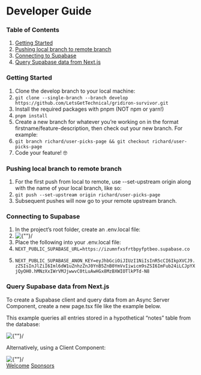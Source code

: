 
  
<Meta title="About/Developer Guide" />

<div className="sb-container">
  <div className='sb-section-title'>
    <h1>Developer Guide</h1>
  </div>
 <section>
<h3>Table of Contents</h3>
      <ol>
        <li><a href = "#started">Getting Started</a></li>
        <li><a href = "#push">Pushing local branch to remote branch</a></li>
        <li><a href = "#connect">Connecting to Supabase</a></li>
        <li><a href = "#query">Query Supabase data from Next.js</a></li>
      </ol>

<h3 id = "started">Getting Started</h3>
<ol>
  <li>Clone the develop branch to your local machine:</li>
  <li><code>git clone --single-branch --branch develop https://github.com/LetsGetTechnical/gridiron-survivor.git</code></li>
  <li>Install the required packages with pnpm (NOT npm or yarn!)</li>
  <li><code>pnpm install</code></li>
  <li>Create a new branch for whatever you’re working on in the format firstname/feature-description, then check out your new branch. For example:</li>
  <li><code>git branch richard/user-picks-page && git checkout richard/user-picks-page</code></li>
  <li>Code your feature! 🤓</li>
</ol>

<h3 id = "push">Pushing local branch to remote branch</h3>
<ol>
<li>For the first push from local to remote, use --set-upstream origin along with the name of your local branch, like so:</li>
<li><code>git push --set-upstream origin richard/user-picks-page</code></li>
<li>Subsequent pushes will now go to your remote upstream branch.</li>
</ol>

<h3 id = "connect">Connecting to Supabase</h3>

<ol>
<li>In the project’s root folder, create an .env.local file:</li>
<li><Image src = {supabase} alt = {""}/></li>
<li>Place the following into your .env.local file:</li>
<li><code>NEXT_PUBLIC_SUPABASE_URL=https://izumnfxsfrtbpyfptbeo.supabase.co</code></li>
<li><pre><code>NEXT_PUBLIC_SUPABASE_ANON_KEY=eyJhbGciOiJIUzI1NiIsInR5cCI6IkpXVCJ9.eyJpc3MiOiJzdXBhYmF
zZSIsInJlZiI6Iml6dW1uZnhzZnJ0YnB5ZnB0YmVvIiwicm9sZSI6ImFub24iLCJpYXQiOjE3MDEzMTA0MjgsImV4cCI6MjAxNjg4N
jQyOH0.hMNzXxIWrVMJjwwvC0tLuAwHGx8MzBXWIOTlkPTd-N8</code></pre></li>

</ol>

<h3 id = "query">Query Supabase data from Next.js</h3>
<p>To create a Supabase client and query data from an Async Server Component, create a new page.tsx file like the example below.</p>
<p>This example queries all entries stored in a hypothetical “notes” table from the database:</p>
<Image src = {server} alt = {""}/>
<p>Alternatively, using a Client Component:</p>
<Image src = {client} alt = {""}/>
</section>

  <div class = "arw-container">
    <a href="/?path=/docs/welcome--docs">Welcome</a>
    <a href="/?path=/docs/about-sponsors--docs">Sponsors</a>
  </div>

</div>


<style>
  {`
  .sb-container {
    margin-bottom: 48px;
  }

  .arw-container {
    display: flex;
    justify-content: space-between;
    margin-top: 2rem;
  }

  .sb-section {
    width: 100%;
    display: flex;
    flex-direction: row;
    gap: 20px;
  }

  img {
    object-fit: cover;
  }

  .sb-section-title {
    margin-bottom: 32px;
  }

  .sb-section a:not(h1 a, h2 a, h3 a) {
    font-size: 14px;
  }

.sb-section-item{
    grid-column-start: 5;
}

  .sb-section-item, .sb-grid-item {
    flex: 1;
    display: flex;
    flex-direction: column;
  }

  .sb-section-item-heading {
    padding-top: 20px !important;
    padding-bottom: 5px !important;
    margin: 0 !important;
  }
  .sb-section-item-paragraph {
    margin: 0;
    padding-bottom: 10px;
  }

  .sb-chevron {
    margin-left: 5px;
  }

  .sb-features-grid {
    display: grid;
    grid-template-columns: repeat(2, 1fr);
    grid-gap: 32px 20px;
  }

  .sb-socials {
    display: grid;
    grid-template-columns: repeat(4, 1fr);
  }

  .sb-socials p {
    margin-bottom: 10px;
  }

  .sb-explore-image {
    max-height: 32px;
    align-self: flex-start;
  }

  .sb-addon {
    width: 100%;
    display: flex;
    align-items: center;
    position: relative;
    background-color: #EEF3F8;
    border-radius: 5px;
    border: 1px solid rgba(0, 0, 0, 0.05);
    background: #EEF3F8;
    height: 180px;
    margin-bottom: 48px;
    overflow: hidden;
  }

  .sb-addon-text {
    padding-left: 48px;
    max-width: 240px;
  }

  .sb-addon-text h4 {
    padding-top: 0px;
  }

  .sb-addon-img {
    position: absolute;
    left: 345px;
    top: 0;
    height: 100%;
    width: 200%;
    overflow: hidden;
  }

  .sb-addon-img img {
    width: 650px;
    transform: rotate(-15deg);
    margin-left: 40px;
    margin-top: -72px;
    box-shadow: 0 0 1px rgba(255, 255, 255, 0);
    backface-visibility: hidden;
  }

  @media screen and (max-width: 800px) {
    .sb-addon-img {
      left: 300px;
    }
  }

  @media screen and (max-width: 600px) {
    .sb-section {
      flex-direction: column;
    }

    .sb-features-grid {
      grid-template-columns: repeat(1, 1fr);
    }

    .sb-socials {
      grid-template-columns: repeat(2, 1fr);
    }

    .sb-addon {
      height: 280px;
      align-items: flex-start;
      padding-top: 32px;
      overflow: hidden;
    }

    .sb-addon-text {
      padding-left: 24px;
    }

    .sb-addon-img {
      right: 0;
      left: 0;
      top: 130px;
      bottom: 0;
      overflow: hidden;
      height: auto;
      width: 124%;
    }

    .sb-addon-img img {
      width: 1200px;
      transform: rotate(-12deg);
      margin-left: 0;
      margin-top: 48px;
      margin-bottom: -40px;
      margin-left: -24px;
    }
  }
  `}
</style>